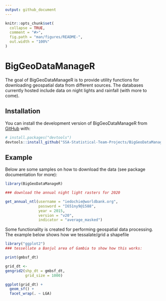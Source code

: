 ```yaml
---
output: github_document
---
```


<!-- README.md is generated from README.Rmd. Please edit that file -->

```r
knitr::opts_chunk$set(
  collapse = TRUE,
  comment = "#>",
  fig.path = "man/figures/README-",
  out.width = "100%"
)
```

# BigGeoDataManageR

<!-- badges: start -->
<!-- badges: end -->

The goal of BigGeoDataManageR is to provide utility functions for downloading geospatial data from different sources. The databases currently hosted include data on night lights and rainfall (with more to come).

## Installation

You can install the development version of BigGeoDataManageR from [GitHub](https://github.com/) with:

``` r
# install.packages("devtools")
devtools::install_github("SSA-Statistical-Team-Projects/BigGeoDataManageR")
```

## Example

Below are some samples on how to download the data (see package documentation for more):

```r
library(BigGeoDataManageR)

### download the annual night light rasters for 2020

get_annual_ntl(username = "iedochie@worldbank.org",
               password = "I651ny9@1588",
               year = 2015,
               version = "v20",
               indicator = "average_masked")

```

Some functionality is created for performing geospatial data processing. The example below shows how we tessalate/grid a shapefile

```r

library("ggplot2")
### tessellate a Banjul area of Gambia to show how this works:

print(gmbsf_dt)

grid_dt <- 
gengrid2(shp_dt = gmbsf_dt,
         grid_size = 1000)

ggplot(grid_dt) + 
  geom_sf() + 
  facet_wrap(. ~ LGA)



```



